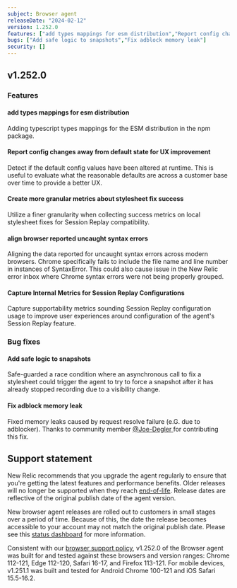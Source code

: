 ```yaml
---
subject: Browser agent
releaseDate: "2024-02-12"
version: 1.252.0
features: ["add types mappings for esm distribution","Report config changes away from default state for UX improvement","Create more granular metrics about stylesheet fix success","align browser reported uncaught syntax errors","Capture Internal Metrics for Session Replay Configurations"]
bugs: ["Add safe logic to snapshots","Fix adblock memory leak"]
security: []
---
```


## v1.252.0

### Features

#### add types mappings for esm distribution
Adding typescript types mappings for the ESM distribution in the npm package.

#### Report config changes away from default state for UX improvement
Detect if the default config values have been altered at runtime.  This is useful to evaluate what the reasonable defaults are across a customer base over time to provide a better UX.

#### Create more granular metrics about stylesheet fix success
Utilize a finer granularity when collecting success metrics on local stylesheet fixes for Session Replay compatibility.

#### align browser reported uncaught syntax errors
Aligning the data reported for uncaught syntax errors across modern browsers. Chrome specifically fails to include the file name and line number in instances of SyntaxError. This could also cause issue in the New Relic error inbox where Chrome syntax errors were not being properly grouped.

#### Capture Internal Metrics for Session Replay Configurations
Capture supportability metrics sounding Session Replay configuration usage to improve user experiences around configuration of the agent's Session Replay feature.


### Bug fixes

#### Add safe logic to snapshots
Safe-guarded a race condition where an asynchronous call to fix a stylesheet could trigger the agent to try to force a snapshot after it has already stopped recording due to a visibility change.

#### Fix adblock memory leak
Fixed memory leaks caused by request resolve failure (e.G. due to adblocker). Thanks to community member [@Joe-Degler ](https://github.com/Joe-Degler) for contributing this fix.

## Support statement

New Relic recommends that you upgrade the agent regularly to ensure that you're getting the latest features and performance benefits. Older releases will no longer be supported when they reach [end-of-life](https://docs.newrelic.com/docs/browser/browser-monitoring/getting-started/browser-agent-eol-policy/). Release dates are reflective of the original publish date of the agent version.

New browser agent releases are rolled out to customers in small stages over a period of time. Because of this, the date the release becomes accessible to your account may not match the original publish date. Please see this [status dashboard](https://newrelic.github.io/newrelic-browser-agent-release/) for more information.

Consistent with our [browser support policy](https://docs.newrelic.com/docs/browser/new-relic-browser/getting-started/compatibility-requirements-browser-monitoring/#browser-types), v1.252.0 of the Browser agent was built for and tested against these browsers and version ranges: Chrome 112-121, Edge 112-120, Safari 16-17, and Firefox 113-121. For mobile devices, v1.251.1 was built and tested for Android Chrome 100-121 and iOS Safari 15.5-16.2.